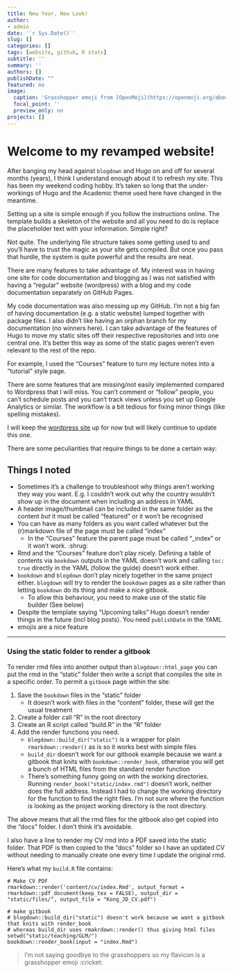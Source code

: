 ```yaml
---
title: New Year, New Look!
author:
- admin
date: '`r Sys.Date()`'
slug: []
categories: []
tags: [website, github, R stats]
subtitle: ''
summary: ''
authors: []
publishDate: ""
featured: no
image:
  caption: 'Grasshopper emoji from [OpenMoji](https://openmoji.org/about/)'
  focal_point: ''
  preview_only: no
projects: []
---
```


# Welcome to my revamped website!

After banging my head against `blogdown` and Hugo on and off for several months (years), I think I understand enough about it to refresh my site. This has been my weekend coding hobby. It's taken so long that the under-workings of Hugo and the Academic theme used here have changed in the meantime.  

Setting up a site is simple enough if you follow the instructions online. The template builds a skeleton of the website and all you need to do is replace the placeholder text with your information. Simple right?  

Not quite. The underlying file structure takes some getting used to and you'll have to trust the magic as your site gets compiled. But once you pass that hurdle, the system is quite powerful and the results are neat. 

There are many features to take advantage of. My interest was in having one site for code documentation and blogging as I was not satisfied with having a "regular" website (wordpress) with a blog and my code documentation separately on GitHub Pages. 

My code documentation was also messing up my GitHub. I'm not a big fan of having documentation (e.g. a static website) lumped together with package files. I also didn't like having an orphan branch for my documentation (no winners here). I can take advantage of the features of Hugo to move my static sites off their respective repositories and into one central one. It's better this way as some of the static pages weren't even relevant to the rest of the repo.

For example, I used the "Courses" feature to turn my lecture notes into a "tutorial" style page.

There are some features that are missing/not easily implemented compared to Wordpress that I will miss. You can't comment or "follow" people, you can't schedule posts and you can't track views unless you set up Google Analytics or similar. The workflow is a bit tedious for fixing minor things (like spelling mistakes).

I will keep the [wordpress site](https://jacintakongresearch.wordpress.com) up for now but will likely continue to update this one. 

There are some peculiarities that require things to be done a certain way:

## Things I noted

* Sometimes it's a challenge to troubleshoot why things aren't working they way you want. E.g. I couldn't work out why the country wouldn't show up in the document when including an address in YAML
* A header image/thumbnail can be included in the same folder as the content *but* it must be called "featured" or it won't be recognised
* You can have as many folders as you want called whatever but the (r)markdown file of the page must be called "index"
    * In the "Courses" feature the parent page must be called "_index" or it won't work. :shrug:
* Rmd and the "Courses" feature don't play nicely. Defining a table of contents via `bookdown` outputs in the YAML doesn't work and calling `toc: true` directly in the YAML (follow the guide) doesn't work either.
* `bookdown` and `blogdown` don't play nicely together in the same project either. `blogdown` will try to render the `bookdown` pages as a site rather than letting `bookdown` do its thing and make a nice gitbook. 
    * To allow this behaviour, you need to make use of the static file builder (See below)
* Despite the template saying "Upcoming talks" Hugo doesn't render things in the future (incl blog posts). You need `publishDate` in the YAML
* emojis are a nice feature

***

### Using the static folder to render a gitbook

To render rmd files into another output than `blogdown::html_page` you can put the rmd in the "static" folder then write a script that compiles the site in a specific order. To permit a `gitbook` page within the site:

1. Save the `bookdown` files in the "static" folder
    * It doesn't work with files in the "content" folder, these will get the usual treatment
2. Create a folder call "R" in the root directory
3. Create an R script called "build.R" in the "R" folder
4. Add the render functions you need. 
    * `blogdown::build_dir("static")` is a wrapper for plain `rmarkdown::render()` as is so it works best with simple files
    * `build_dir` doesn't work for our gitbook example because we want a gitbook that knits with `bookdown::render_book`, otherwise you will get a bunch of HTML files from the standard render function
    * There's something funny going on with the working directories. Running `render_book("static/index.rmd")` doesn't work, neither does the full address. Instead I had to change the working directory for the function to find the right files. I'm not sure where the function is looking as the project working directory is the root directory. 
    
The above means that all the rmd files for the gitbook also get copied into the "docs" folder. I don't think it's avoidable.
    
I also have a line to render my CV rmd into a PDF saved into the static folder. That PDF is then copied to the "docs" folder so I have an updated CV without needing to manually create one every time I update the original rmd.

Here's what my `build.R` file contains:

```
# Make CV PDF
rmarkdown::render('content/cv/index.Rmd', output_format = rmarkdown::pdf_document(keep_tex = FALSE), output_dir = "static/files/", output_file = "Kong_JD_CV.pdf")

# make gitbook
# blogdown::build_dir("static") doesn't work because we want a gitbook that knits with render_book
# whereas build_dir uses rmakrdown::render() thus giving html files
setwd("static/teaching/GLM/")
bookdown::render_book(input = "index.Rmd")
```

> I'm not saying goodbye to the grasshoppers so my flavicon is a grasshopper emoji :cricket:
